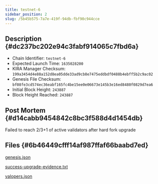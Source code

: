 ```yaml
---
title: testnet-6
sidebar_position: 2
slug: /5b45b575-7a7e-419f-94db-fbf90c944cce
---
```





## Description {#dc237bc202e94c3fabf914065c7fbd6a}

- Chain Identifier: `testnet-6`
- Expected Launch Time: `1635028200`
- KIRA Manager Checksum: `199a3454d4e88a152d8ea05dde33ad9cb8e7475eddbdf0488b4ebff5b2c9ac02`
- Genesis File Checksum: `bf08fe3cd574ec36eabf165fc4be15ee0e06673e145b3e16ed8480f0829d7ea6`
- Initial Block Height: `243887`
- Block Height Reached: `243887`

## Post Mortem {#d14cabb9454842c8bc3f588d4d1454db}


Failed to reach 2/3+1 of active validators after hard fork upgrade


## Files {#6b46449cfff14af987ffaf66baabd7ed}


[genesis.json](https://prod-files-secure.s3.us-west-2.amazonaws.com/9b5bfc45-bdb5-4b46-80e6-aabe3cae64d0/7003a74c-5594-401e-8696-afbe3354648a/genesis.json?X-Amz-Algorithm=AWS4-HMAC-SHA256&X-Amz-Content-Sha256=UNSIGNED-PAYLOAD&X-Amz-Credential=AKIAT73L2G45HZZMZUHI%2F20240310%2Fus-west-2%2Fs3%2Faws4_request&X-Amz-Date=20240310T062926Z&X-Amz-Expires=3600&X-Amz-Signature=87d108249d2d99d3391d7e6995f0d91f2f629f3dbd207bf2e7b655b7535da35b&X-Amz-SignedHeaders=host&x-id=GetObject)


[success-upgrade-evidence.txt](https://prod-files-secure.s3.us-west-2.amazonaws.com/9b5bfc45-bdb5-4b46-80e6-aabe3cae64d0/75bbb3eb-de14-4b94-9dd6-3c466e60aea8/success-upgrade-evidence.txt?X-Amz-Algorithm=AWS4-HMAC-SHA256&X-Amz-Content-Sha256=UNSIGNED-PAYLOAD&X-Amz-Credential=AKIAT73L2G45HZZMZUHI%2F20240310%2Fus-west-2%2Fs3%2Faws4_request&X-Amz-Date=20240310T062926Z&X-Amz-Expires=3600&X-Amz-Signature=84169de129d13bf1696b4797f8516d86ea6e0216040e17158d8d4162809becc0&X-Amz-SignedHeaders=host&x-id=GetObject)


[valopers.json](https://prod-files-secure.s3.us-west-2.amazonaws.com/9b5bfc45-bdb5-4b46-80e6-aabe3cae64d0/04efbfe4-0839-4e28-a938-8855fdbca2fa/valopers.json?X-Amz-Algorithm=AWS4-HMAC-SHA256&X-Amz-Content-Sha256=UNSIGNED-PAYLOAD&X-Amz-Credential=AKIAT73L2G45HZZMZUHI%2F20240310%2Fus-west-2%2Fs3%2Faws4_request&X-Amz-Date=20240310T062926Z&X-Amz-Expires=3600&X-Amz-Signature=bede5b4e1b9ef3ffd48a6f157bf9dc006da967507175ffcf2d8fd4a4680f7acb&X-Amz-SignedHeaders=host&x-id=GetObject)

